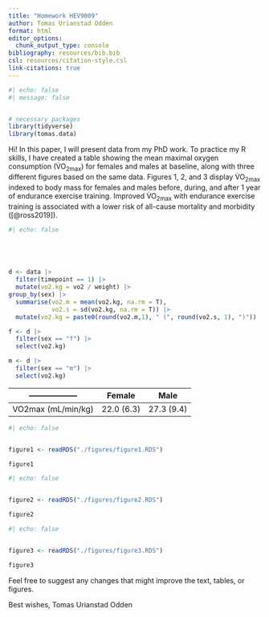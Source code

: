 ```yaml
---
title: "Homework HEV9009"
author: Tomas Urianstad Odden 
format: html
editor_options: 
  chunk_output_type: console
bibliography: resources/bib.bib
csl: resources/citation-style.csl
link-citations: true
---
```


```r
#| echo: false
#| message: false


# necessary packages 
library(tidyverse)
library(tomas.data)

```

Hi! In this paper, I will present data from my PhD work. To practice my R skills, I have created a table showing the mean maximal oxygen consumption (V<span>&#x0307;</span>O~2max~) for females and males at baseline, along with three different figures based on the same data. Figures 1, 2, and 3 display V<span>&#x0307;</span>O~2max~ indexed to body mass for females and males before, during, and after 1 year of endurance exercise training. Improved V<span>&#x0307;</span>O~2max~ with endurance exercise training is associated with a lower risk of all-cause mortality and morbidity ([@ross2019]).




```r
#| echo: false





d <- data |> 
  filter(timepoint == 1) |>
  mutate(vo2.kg = vo2 / weight) |>
group_by(sex) |>
  summarise(vo2.m = mean(vo2.kg, na.rm = T),
            vo2.s = sd(vo2.kg, na.rm = T)) |>
  mutate(vo2.kg = paste0(round(vo2.m,1), " (", round(vo2.s, 1), ")"))

f <- d |>
  filter(sex == "f") |>
  select(vo2.kg)

m <- d |>
  filter(sex == "m") |>
  select(vo2.kg)

```
           
------------------ | Female     | Male 
------------------ | ---------- | ---------- 
VO2max (mL/min/kg) | 22.0 (6.3) | 27.3 (9.4)



```r
#| echo: false


figure1 <- readRDS("./figures/figure1.RDS")

figure1

```



```r
#| echo: false


figure2 <- readRDS("./figures/figure2.RDS")

figure2

```



```r
#| echo: false


figure3 <- readRDS("./figures/figure3.RDS")

figure3

```



Feel free to suggest any changes that might improve the text, tables, or figures.

Best wishes,
Tomas Urianstad Odden 

